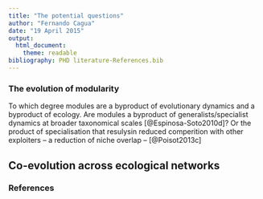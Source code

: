 ```yaml
---
title: "The potential questions"
author: "Fernando Cagua"
date: "19 April 2015"
output:
  html_document:
    theme: readable
bibliography: PHD literature-References.bib
---
```


### The evolution of modularity

To which degree modules are a byproduct of evolutionary dynamics and a byproduct of ecology. Are modules a byproduct of generalists/specialist dynamics at broader taxonomical scales [@Espinosa-Soto2010d]? Or the product of specialisation that resulysin reduced comperition with other exploiters -- a reduction of niche overlap -- [@Poisot2013c]

## Co-evolution across ecological networks

### References

